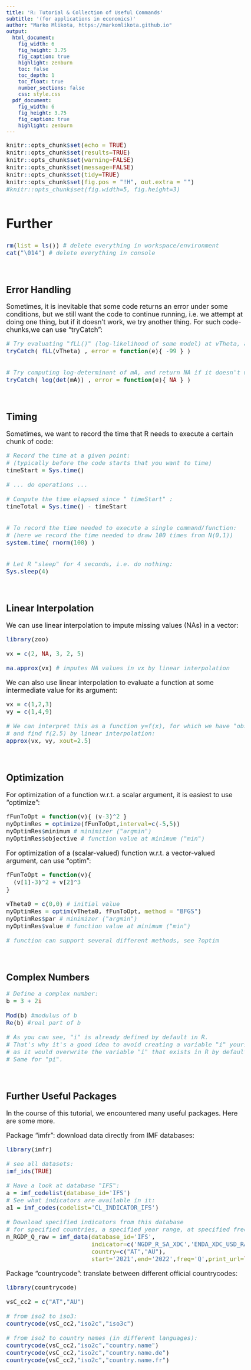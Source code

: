 ```yaml
---
title: 'R: Tutorial & Collection of Useful Commands'
subtitle: '(for applications in economics)'
author: "Marko Mlikota, https://markomlikota.github.io"
output:
  html_document: 
    fig_width: 6
    fig_height: 3.75
    fig_caption: true
    highlight: zenburn
    toc: false
    toc_depth: 1
    toc_float: true
    number_sections: false
    css: style.css
  pdf_document:
    fig_width: 6
    fig_height: 3.75
    fig_caption: true
    highlight: zenburn
---
```



<style type="text/css">
body, td {
   font-size: 18px;
}
code.r{
  font-size: 16px;
}
pre {
  font-size: 16px
}
h1 {
  font-size: 35px;
  margin: 60px 0px 30px 0px;
}
h2 {
  font-size: 25px;
}
#TOC {
  color: black; 
}

</style>

<script>
  var height=$('#primary').height(); // Calculate primary wrapper height
  $('#secondary').height(height); // Set the height it to sidebar
</script>




```r
knitr::opts_chunk$set(echo = TRUE)
knitr::opts_chunk$set(results=TRUE)
knitr::opts_chunk$set(warning=FALSE)
knitr::opts_chunk$set(message=FALSE)
knitr::opts_chunk$set(tidy=TRUE)
knitr::opts_chunk$set(fig.pos = "!H", out.extra = "")
#knitr::opts_chunk$set(fig.width=5, fig.height=3)
```


# Further

```r

rm(list = ls()) # delete everything in workspace/environment
cat("\014")	# delete everything in console     

```


<br>

## Error Handling

Sometimes, it is inevitable that some code returns an error under some conditions, but we still want the code to continue running, i.e. we attempt at doing one thing, but if it doesn't work, we try another thing. For such code-chunks,we can use "tryCatch":

```r

# Try evaluating "fLL()" (log-likelihood of some model) at vTheta, and return -99 if it doesn't work:
tryCatch( fLL(vTheta) , error = function(e){ -99 } ) 


# Try computing log-determinant of mA, and return NA if it doesn't work:
tryCatch( log(det(mA)) , error = function(e){ NA } ) 


```


<br>

## Timing

Sometimes, we want to record the time that R needs to execute a certain chunk of code:

```r

# Record the time at a given point: 
# (typically before the code starts that you want to time)
timeStart = Sys.time()

# ... do operations ...

# Compute the time elapsed since " timeStart" :
timeTotal = Sys.time() - timeStart 


# To record the time needed to execute a single command/function:
# (here we record the time needed to draw 100 times from N(0,1))
system.time( rnorm(100) )


# Let R "sleep" for 4 seconds, i.e. do nothing:
Sys.sleep(4) 


```


<br>

## Linear Interpolation

We can use linear interpolation to impute missing values (NAs) in a vector:

```r

library(zoo)

vx = c(2, NA, 3, 2, 5)

na.approx(vx) # imputes NA values in vx by linear interpolation


```

We can also use linear interpolation to evaluate a function at some intermediate value for its argument:

```r

vx = c(1,2,3)
vy = c(1,4,9)

# We can interpret this as a function y=f(x), for which we have "observations" (1,1), (2,4), (3,9),
# and find f(2.5) by linear interpolation:
approx(vx, vy, xout=2.5) 


```

<br>

## Optimization

For optimization of a function w.r.t. a scalar argument, it is easiest to use "optimize":

```r

fFunToOpt = function(v){ (v-3)^2 }
myOptimRes = optimize(fFunToOpt,interval=c(-5,5))
myOptimRes$minimum # minimizer ("argmin")
myOptimRes$objective # function value at minimum ("min")

```

For optimization of a (scalar-valued) function w.r.t. a vector-valued argument, can use "optim":

```r

fFunToOpt = function(v){ 
  (v[1]-3)^2 + v[2]^3
}

vTheta0 = c(0,0) # initial value
myOptimRes = optim(vTheta0, fFunToOpt, method = "BFGS") 
myOptimRes$par # minimizer ("argmin")
myOptimRes$value # function value at minimum ("min")

# function can support several different methods, see ?optim

```


<br>

## Complex Numbers

```r

# Define a complex number:
b = 3 + 2i 

Mod(b) #modulus of b
Re(b) #real part of b

# As you can see, "i" is already defined by default in R.
# That's why it's a good idea to avoid creating a variable "i" yourself, 
# as it would overwrite the variable "i" that exists in R by default. 
# Same for "pi".

```


<br>

## Further Useful Packages

In the course of this tutorial, we encountered many useful packages. Here are some more.

Package "imfr": download data directly from IMF databases:

```r

library(imfr) 

# see all datasets:
imf_ids(TRUE)

# Have a look at database "IFS":
a = imf_codelist(database_id='IFS')
# See what indicators are available in it:
a1 = imf_codes(codelist='CL_INDICATOR_IFS')

# Download specified indicators from this database 
# for specified countries, a specified year range, at specified frequency:
m_RGDP_Q_raw = imf_data(database_id='IFS',
                        indicator=c('NGDP_R_SA_XDC','ENDA_XDC_USD_RATE'),
                        country=c("AT","AU"),
                        start='2021',end='2022',freq='Q',print_url=TRUE)

```

Package "countrycode": translate between different official countrycodes:

```r

library(countrycode)

vsC_cc2 = c("AT","AU")

# from iso2 to iso3:
countrycode(vsC_cc2,"iso2c","iso3c") 

# from iso2 to country names (in different languages):
countrycode(vsC_cc2,"iso2c","country.name") 
countrycode(vsC_cc2,"iso2c","country.name.de") 
countrycode(vsC_cc2,"iso2c","country.name.fr") 

```

